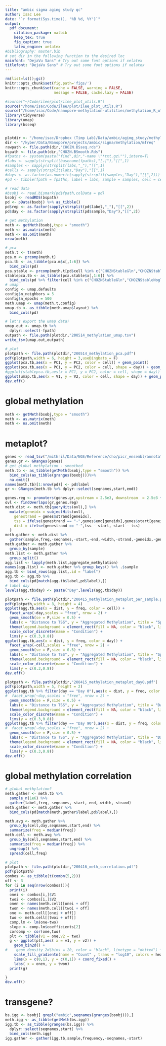 ```yaml
---
title: "ambic sigma aging study qc"
author: Isac Lee
date: "`r format(Sys.time(), '%B %d, %Y')`"
output: 
  pdf_document:
    citation_package: natbib
    keep_tex: true
    fig_caption: true
    latex_engine: xelatex
#bibliography: master.bib
# set dir in the following function to the desired loc
mainfont: "DejaVu Sans" # Try out some font options if xelatex
titlefont: "DejaVu Sans" # Try out some font options if xelatex
---
```


```r
rm(list=ls());gc()
knitr::opts_chunk$set(fig.path='figs/')
knitr::opts_chunk$set(cache = FALSE, warning = FALSE, 
                      message = FALSE, cache.lazy = FALSE)
```

```r
#source("~/Code/ilee/plot/ilee_plot_utils.R")
source("/home/isac/Code/ilee/plot/ilee_plot_utils.R")
source("/home/isac/Code/nanopore-methylation-utilities/methylation_R_utils.R")
library(tidyverse)
library(umap)
library(bsseq)
```

```r
```


```r
plotdir <- "/home/isac/Dropbox (Timp Lab)/Data/ambic/aging_study/methylation"
dir <- "/kyber/Data/Nanopore/projects/ambic/sigma/methylation/mfreq"
rawpath <- file.path(dir,"CHOZN.BSseq.rds")
bspath <- file.path(dir,"CHOZN.BSmooth.Rds")
#fpaths <- system(paste("find",dir,"-name \"*txt.gz\""),intern=T)
#labs <- sapply(strsplit(basename(fpaths),"[.]"),"[[",1)
#samples <- sapply(strsplit(labs,"_"),"[[",1)
#cells <- sapply(strsplit(labs,"Day"),"[[",1)
#days <- as.factor(as.numeric(sapply(strsplit(samples,"Day"),"[[",2)))
#pd <- tibble(fpath = fpaths, label = labs, sample = samples, cell = cells, day = days)

# read data
#bsobj <- read.bismark(pd$fpath,colData = pd)
bsobj <- readRDS(bspath)
pd <- pData(bsobj) %>% as_tibble()
pd$rep <- as.factor(sapply(strsplit(pd$label,"_"),"[[",2))
pd$day <- as.factor(sapply(strsplit(pd$sample,"Day"),"[[",2))
```


```r
# get methylation
meth <- getMeth(bsobj,type = "smooth")
meth <- as.matrix(meth)
meth <- na.omit(meth)
nrow(meth)

# pca
meth.t <- t(meth)
pca.m <- prcomp(meth.t)
pca.tb <- as_tibble(pca.m$x[,1:6]) %>%
  bind_cols(pd)
pca.stable <- prcomp(meth.t[pd$cell %in% c("CHOZNStableGln","CHOZNStableNogln"),])
stablepca.tb <- as_tibble(pca.stable$x[,1:6]) %>%
  bind_cols(pd %>% filter(cell %in% c("CHOZNStableGln","CHOZNStableNogln")))
# umap
config <- umap.defaults
config$n_neighbors = 5
config$n_epochs = 500
meth.umap <- umap(meth.t,config)
umap.tb <- as_tibble(meth.umap$layout) %>%
  bind_cols(pd)

# let's export the umap data?
umap.out <- umap.tb %>%
  dplyr::select(-fpath)
outpath <- file.path(plotdir,"200514_methylation_umap.tsv")
write_tsv(umap.out,outpath)
```


```r
# plot
plotpath <- file.path(plotdir,"200514_methylation_pca.pdf")
pdf(plotpath,width = 6, height = 3,useDingbats = F)
ggplot(pca.tb,aes(x = PC1, y = PC2, color = cell)) + geom_point()
ggplot(pca.tb,aes(x = PC1, y = PC2, color = cell, shape = day)) + geom_point()
#ggplot(stablepca.tb,aes(x = PC1, y = PC2, color = cell, shape = day)) + geom_point()
ggplot(umap.tb,aes(x = V1, y = V2, color = cell, shape = day)) + geom_point()
dev.off()
```
# global methylation

```r
meth <- getMeth(bsobj,type = "smooth")
meth <- as.matrix(meth)
meth <- na.omit(meth)
```

# metaplot?

```r
genes <- read_tsv("/mithril/Data/NGS/Reference/cho/picr_ensembl/annotation/cho_picr_genes.bed",col_names = c("chrom","start","end","ensid","score","strand","symbol"))
genes.gr <- GRanges(genes)
# get global methylation - smoothed
meth.tb <- as_tibble(getMeth(bsobj,type = "smooth")) %>%
  bind_cols(as_tibble(granges(bsobj)))%>%
  na.omit()
names(meth.tb)[1:nrow(pd)] <- pd$label
gr <- GRanges(meth.tb %>% dplyr::select(seqnames,start,end))
```

```r
genes.reg <- promoters(genes.gr,upstream = 2.5e3, downstream  = 2.5e3 +1)
ovl <- findOverlaps(gr,genes.reg)
meth.dist <- meth.tb[queryHits(ovl),] %>%
  mutate(geneidx = subjectHits(ovl),
    genestrand = genes$strand[geneidx],
    tss = ifelse(genestrand == "-",genes$end[geneidx],genes$start[geneidx]),
    dist = ifelse(genestrand == "-",tss - start, start - tss)
  )
meth.gather <- meth.dist %>%
  gather(sample,freq,-seqnames,-start,-end,-width,-strand,-geneidx,-genestrand,-tss,-dist) 
meth.gather <- meth.gather %>%
  group_by(sample)
meth.list <- meth.gather %>%
  group_split()
agg.list <- lapply(meth.list,aggregate_methylation)
names(agg.list) <- meth.gather %>% group_keys() %>% .$sample
agg.tb <- bind_rows(agg.list,.id = "label")
agg.tb <- agg.tb %>%
  bind_cols(pd[match(agg.tb$label,pd$label),])
# label day
levels(agg.tb$day) <- paste("Day",levels(agg.tb$day))
```

```r
plotpath <- file.path(plotdir,"200415_methylation_metaplot_per_sample.pdf")
pdf(plotpath,width = 8, height = 4)
ggplot(agg.tb,aes(x = dist, y = freq, color = cell)) +
  facet_wrap(~day,scales = "free", nrow = 2) +
  geom_smooth(se = F,size = 0.5) +
  labs(x = "Distance to TSS", y = "Aggregated Methylation", title = "Split by day") + 
  theme(legend.background = element_rect(fill = NA, color = "black", linetype = "solid")) +
  scale_color_discrete(name = "Condition") +
  lims(y = c(0.3,0.8))
ggplot(agg.tb,aes(x = dist, y = freq, color = day)) +
  facet_wrap(~cell,scales = "free", nrow = 2) +
  geom_smooth(se = F,size = 0.5) +
  labs(x = "Distance to TSS", y = "Aggregated Methylation", title = "Split by cell") + 
  theme(legend.background = element_rect(fill = NA, color = "black", linetype = "solid")) +
  scale_color_discrete(name = "Condition") +
  lims(y = c(0.3,0.8))
dev.off()

plotpath <- file.path(plotdir,"200415_methylation_metaplot_day0.pdf")
pdf(plotpath,width = 5, height = 2)
ggplot(agg.tb %>% filter(day == "Day 0"),aes(x = dist, y = freq, color = cell)) +
#  facet_wrap(~day,scales = "free", nrow = 2) +
  geom_smooth(se = F,size = 0.5) +
  labs(x = "Distance to TSS", y = "Aggregated Methylation", title = "Day 0") + 
  theme(legend.background = element_rect(fill = NA, color = "black", linetype = "solid")) +
  scale_color_discrete(name = "Condition") +
  lims(y = c(0.3,0.8))
ggplot(agg.tb %>% filter(day == "Day 90"),aes(x = dist, y = freq, color = cell)) +
#  facet_wrap(~day,scales = "free", nrow = 2) +
  geom_smooth(se = F,size = 0.5) +
  labs(x = "Distance to TSS", y = "Aggregated Methylation", title = "Day 90") + 
  theme(legend.background = element_rect(fill = NA, color = "black", linetype = "solid")) +
  scale_color_discrete(name = "Condition") +
  lims(y = c(0.3,0.8))
dev.off()

```

# global methylation correlation

```r
# global methylation?
meth.gather <- meth.tb %>%
  sample_n(1e6) %>%
  gather(label,freq,-seqnames,-start,-end,-width,-strand)
meth.gather <- meth.gather %>%
  bind_cols(pd[match(meth.gather$label,pd$label),])

meth.avg <- meth.gather %>%
  group_by(cell,day,seqnames,start,end) %>%
  summarize(freq = median(freq))
meth.cell <- meth.avg %>%
  group_by(cell,seqnames,start,end) %>%
  summarize(freq = median(freq)) %>%
  ungroup() %>%
  spread(cell,freq)
```
```r
# plot
plotpath <- file.path(plotdir,"200416_meth_correlation.pdf")
pdf(plotpath)
combos <- as_tibble(t(combn(5,2)))
off <- 3
for (i in seq(nrow(combos))){
  print(i)
  onei <- combos[i,]$V1
  twoi <- combos[i,]$V2
  onen <- names(meth.cell)[onei + off]
  twon <- names(meth.cell)[twoi + off]
  one <- meth.cell[[onei + off]]
  two <- meth.cell[[twoi + off]]
  comp.lm <- lm(one~two)
  slope <- comp.lm$coefficients[2]
  corcomp <- cor(one,two)
  plt <- tibble(v1 = one,v2 = two)
  g <- ggplot(plt,aes( x = v1, y = v2)) +
    geom_bin2d() +
#    geom_density_2d(bins = 20, color = "black", linetype = "dotted") +
    scale_fill_gradientn(name = "Count" , trans = "log10", colors = heat_pal) +
    lims(x = c(0,1), y = c(0,1)) + coord_fixed() + 
    labs( x = onen, y = twon)
  print(g)

}
dev.off()
```

# transgene?
```r
bs.igg <- bsobj[ grepl("ambic",seqnames(granges(bsobj))),]
meth.igg <- as_tibble(getMeth(bs.igg))
igg.tb <- as_tibble(granges(bs.igg)) %>%
  dplyr::select(seqnames,start) %>%
  bind_cols(meth.igg)
igg.gather <- gather(igg.tb,sample,frequency,-seqnames,-start)

```





